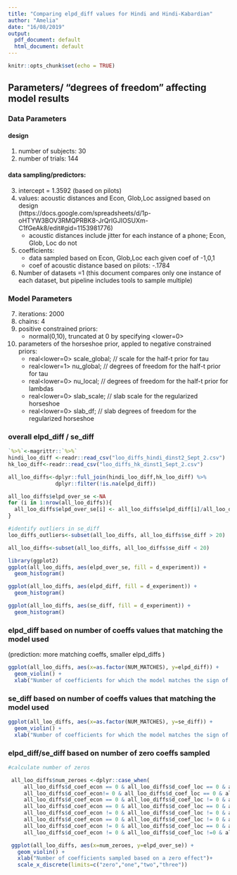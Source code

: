```yaml
---
title: "Comparing elpd_diff values for Hindi and Hindi-Kabardian"
author: "Amelia"
date: "16/08/2019"
output:
  pdf_document: default
  html_document: default
---
```


```r
knitr::opts_chunk$set(echo = TRUE)
```

## Parameters/ "degrees of freedom" affecting model results 
### Data Parameters
#### design
1. number of subjects: 30  
2. number of trials: 144 

#### data sampling/predictors: 
3. intercept = 1.3592 (based on pilots)
4. values: acoustic distances and Econ, Glob,Loc assigned based on design  
(https://docs.google.com/spreadsheets/d/1p-oHTYW3BOV3RMQPRBK8-JrQrIGJIOSUXm-C1fGeAk8/edit#gid=1153981776) 
    + acoustic distances include jitter for each instance of a phone; Econ, Glob, Loc do not
5. coefficients:  
    + data sampled based on Econ, Glob,Loc each given coef of -1,0,1
    + coef of acoustic distance based on pilots: -.1784

6. Number of datasets =1 (this document compares only one instance of each dataset,
but pipeline includes tools to sample multiple)

### Model Parameters
7. iterations: 2000
8. chains: 4
9. positive constrained priors:
    + normal(0,10), truncated at 0 by specifying <lower=0>
10. parameters of the horseshoe prior, appled to negative constrained priors:  
    + real<lower=0> scale_global;   // scale for the half-t prior for tau
    + real<lower=1> nu_global;      // degrees of freedom for the half-t prior for tau
    + real<lower=0> nu_local;        // degrees of freedom for the half-t prior for lambdas
    + real<lower=0> slab_scale;      // slab scale for the regularized horseshoe
    + real<lower=0> slab_df;        // slab degrees of freedom for the regularized horseshoe





### overall elpd_diff / se_diff

```r
`%>%`<-magrittr::`%>%`
hindi_loo_diff <-readr::read_csv("loo_diffs_hindi_dinst2_Sept_2.csv")
hk_loo_diff<-readr::read_csv("loo_diffs_hk_dinst1_Sept_2.csv")

all_loo_diffs<-dplyr::full_join(hindi_loo_diff,hk_loo_diff) %>%
               dplyr::filter(!is.na(elpd_diff))

all_loo_diffs$elpd_over_se <-NA
for (i in 1:nrow(all_loo_diffs)){
  all_loo_diffs$elpd_over_se[i] <- all_loo_diffs$elpd_diff[i]/all_loo_diffs$se_diff[i]
}

#identify outliers in se_diff
loo_diffs_outliers<-subset(all_loo_diffs, all_loo_diffs$se_diff > 20)

all_loo_diffs<-subset(all_loo_diffs, all_loo_diffs$se_diff < 20)

library(ggplot2)
ggplot(all_loo_diffs, aes(elpd_over_se, fill = d_experiment)) +
  geom_histogram()

ggplot(all_loo_diffs, aes(elpd_diff, fill = d_experiment)) +
  geom_histogram()

ggplot(all_loo_diffs, aes(se_diff, fill = d_experiment)) +
  geom_histogram()


```

### elpd_diff based on number of coeffs values that matching the model used
(prediction: more matching coeffs, smaller elpd_diffs )

```r

ggplot(all_loo_diffs, aes(x=as.factor(NUM_MATCHES), y=elpd_diff)) +
  geom_violin() +
  xlab("Number of coefficients for which the model matches the sign of the coeff as sampled")
```

### se_diff based on number of coeffs values that matching the model used

```r
ggplot(all_loo_diffs, aes(x=as.factor(NUM_MATCHES), y=se_diff)) +
  geom_violin() +
  xlab("Number of coefficients for which the model matches the sign of the coeff as sampled")

```
### elpd_diff/se_diff based on number of zero coeffs sampled

```r
#calculate number of zeros

 all_loo_diffs$num_zeroes <-dplyr::case_when(
     all_loo_diffs$d_coef_econ == 0 & all_loo_diffs$d_coef_loc == 0 & all_loo_diffs$d_coef_glob == 0 ~ "three",
     all_loo_diffs$d_coef_econ!= 0 & all_loo_diffs$d_coef_loc == 0 & all_loo_diffs$d_coef_glob == 0 ~ "two",
     all_loo_diffs$d_coef_econ == 0 & all_loo_diffs$d_coef_loc != 0 & all_loo_diffs$d_coef_glob == 0 ~ "two",
     all_loo_diffs$d_coef_econ == 0 & all_loo_diffs$d_coef_loc == 0 & all_loo_diffs$d_coef_glob != 0 ~ "two",
     all_loo_diffs$d_coef_econ != 0 & all_loo_diffs$d_coef_loc != 0 & all_loo_diffs$d_coef_glob == 0 ~ "one",
     all_loo_diffs$d_coef_econ == 0 & all_loo_diffs$d_coef_loc != 0 & all_loo_diffs$d_coef_glob != 0 ~ "one",
     all_loo_diffs$d_coef_econ != 0 & all_loo_diffs$d_coef_loc == 0 & all_loo_diffs$d_coef_glob != 0 ~ "one",
     all_loo_diffs$d_coef_econ != 0 & all_loo_diffs$d_coef_loc !=0 & all_loo_diffs$d_coef_glob != 0 ~ "zero")

 ggplot(all_loo_diffs, aes(x=num_zeroes, y=elpd_over_se)) + 
   geom_violin() + 
   xlab("Number of coefficients sampled based on a zero effect")+ 
   scale_x_discrete(limits=c("zero","one","two","three")) 
```

```r



```
